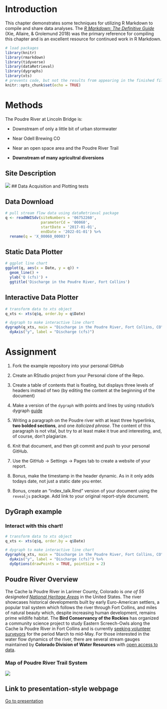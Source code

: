 # Introduction {#intro}

This chapter demonstrates some techniques for utilizing R Markdown to compile and share data analyses.
The *[R Markdown: The Definitive Guide](https://bookdown.org/yihui/rmarkdown/)* (Xie, Allaire, & Grolemund 2018) was the primary reference for compiling this chapter and is an excellent resource for continued work in R Markdown.

```r
# load packages
library(knitr)
library(rmarkdown)
library(tidyverse)
library(dataRetrieval)
library(dygraphs)
library(xts)
# prevents code, but not the results from appearing in the finished file. This is a useful way to embed figures.
knitr::opts_chunk$set(echo = TRUE)
```

# Methods

The Poudre River at Lincoln Bridge is:

  - Downstream of only a little bit of urban stormwater

  - Near Odell Brewing CO
  
  - Near an open space area and the Poudre River Trail
  
  - **Downstream of many agricultral diversions**

## Site Description

![](https://waterdata.usgs.gov/nwisweb/local/state/co/text/pics/06752260big.jpg)
## Data Acquisition and Plotting tests

## Data Download

```r

# pull stream flow data using dataRetrieval package
q <- readNWISdv(siteNumbers = '06752260',
                parameterCd = '00060',
                startDate = '2017-01-01',
                endDate = '2022-01-01') %>%
  rename(q = 'X_00060_00003')

```

## Static Data Plotter

```r
# ggplot line chart
ggplot(q, aes(x = Date, y = q)) + 
  geom_line() + 
  ylab('Q (cfs)') + 
  ggtitle('Discharge in the Poudre River, Fort Collins')
```

## Interactive Data Plotter

```r
# transform data to xts object
q_xts <- xts(q$q, order.by = q$Date)

# dygraph to make interactive line chart
dygraph(q_xts, main = "Discharge in the Poudre River, Fort Collins, CO") %>%
  dyAxis("y", label = "Discharge (cfs)")

```

# Assignment

1) Fork the example repository into your personal GitHub

2) Create an RStudio project from your Personal clone of the Repo. 

3) Create a table of contents that is floating, but displays three levels of
headers instead of two (by editing the content at the beginning of the document)

4) Make a version of the `dygraph` with points and lines by using rstudio's
dygraph [guide](https://rstudio.github.io/dygraphs/)

5) Writing a paragraph on the Poudre river with at least three hyperlinks,
**two bolded sections**, and one *italicized phrase*. The content of this paragraph
is not vital, but try to at least make it true and interesting, and, of course,
don't plagiarize.

6) Knit that document, and then git commit and push to your personal GitHub.

7) Use the GitHub -> Settings -> Pages tab to create a website of your report.

8) Bonus, make the timestamp in the header dynamic. As in it only adds
todays date, not just a static date you enter. 

9) Bonus, create an "index_talk.Rmd" version of your document using the
`revealjs` package. Add link to your original report-style document. 

## DyGraph example

### Interact with this chart!

```r
# transform data to xts object
q_xts <- xts(q$q, order.by = q$Date)

# dygraph to make interactive line chart
dygraph(q_xts, main = "Discharge in the Poudre River, Fort Collins, CO") %>%
  dyAxis("y", label = "Discharge (cfs)") %>%
  dyOptions(drawPoints = TRUE, pointSize = 2)

```

## Poudre River Overview

  The Cache la Poudre River in Larimer County, Colorado is *one of 55 designated [National Heritage Areas](https://www.nps.gov/places/cache-la-poudre-river-national-heritage-area.htm)* in the United States. The river showcases historical developments built by early Euro-American settlers, a popular trail system which follows the river through Fort Collins, and miles of natural beauty which, despite increasing human development, remains prime wildlife habitat. The **Bird Conservancy of the Rockies** has organized a community science project to study Eastern Screech-Owls along the Cache la Poudre River in Fort Collins and is currently [seeking volunteer surveyors](https://www.birdconservancy.org/get-involved/volunteer/citizen-science/) for the period March to mid-May. For those interested in the water flow dynamics of the river, there are several stream gauges maintained by **Colorado Division of Water Resources** with [open access to data](https://dwr.state.co.us/Tools/Stations?Stations=All&submitButton=Submit&SelectedGeoValue=waterDivisionDiv&SelectedWaterDivisionId=1&SelectedStationType=Stream%20Gage&SelectedAdditionalValue=waterSourceDiv&WaterSourceDropdownSearch.WaterSourceName=00205018&WaterSourceDropdownSearch.DbSetNum=37).
  
### Map of Poudre River Trail System

![](https://poudreheritage.org/wp-content/uploads/poudremapgeneral-1.jpg)

## Link to presentation-style webpage
  
  [Go to presentation](https://georgewoolsey.github.io/1_rmarkdown_examples/index_talk#/)